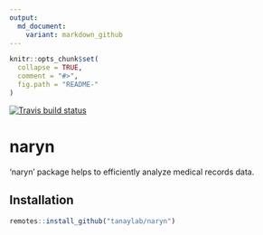 ```yaml
---
output:
  md_document:
    variant: markdown_github
---
```


```r
knitr::opts_chunk$set(
  collapse = TRUE,
  comment = "#>",
  fig.path = "README-"
)
```

<!-- badges: start -->
[![Travis build status](https://travis-ci.com/tanaylab/naryn.svg?branch=master)](https://travis-ci.org/tanaylab/naryn)
<!-- badges: end -->

# naryn

'naryn' package helps to efficiently analyze medical records data.

## Installation
```r
remotes::install_github("tanaylab/naryn")
```
